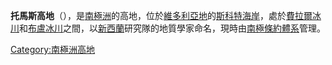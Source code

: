 {{coord|77|47|S|163|52|E|display=title}}

'''托馬斯高地'''（{{lang-en|Thomas Heights}}），是[[南極洲|南極洲]]的高地，位於[[維多利亞地|維多利亞地]]的[[斯科特海岸|斯科特海岸]]，處於[[費拉爾冰川|費拉爾冰川]]和[[布盧冰川|布盧冰川]]之間，以[[新西蘭|新西蘭]]研究隊的地質學家命名，現時由[[南極條約體系|南極條約體系]]管理。

{{DEFAULTSORT:Thomas Heights}}
[[Category:南極洲高地|Category:南極洲高地]]


{{ScottCoast-geo-stub}}